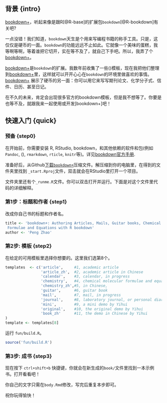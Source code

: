 
## 背景 {intro}

[bookdown+](https://github.com/dapengde/bookdown-plus)，听起来像是跟R[@R-base]的扩展包`bookdown`[@R-bookdown]有关吧? 

一点没错！我们知道，`bookdown`天生是个用来写编程书籍的称手工具。只是，这仅仅是硬币的一面。`bookdown`的功能远远不止如此。它就像一个美味的蛋糕，我等啊等啊，等着谁把它切开，实在等不及了，就自己下手吧。所以，我弄了个[bookdown+](https://github.com/dapengde/bookdown-plus)。

[bookdown+](https://github.com/dapengde/bookdown-plus)是`bookdown`的扩展。我数年前收集了一些\(\LaTeX\)模板，现在我把他们整理到[bookdown+](https://github.com/dapengde/bookdown-plus)里，这样就可以开开心心在`bookdown`的环境里做喜欢的事情。[bookdown+](https://github.com/dapengde/bookdown-plus) 展示了硬币的另一面：你可以用它来写写期刊论文、化学分子式、信件、日历、甚至日记。

在不久的未来，肯定会出现很多官方的bookdown模板，但是我不想等了。你要是也等不及，就跟我来一起使用或开发[bookdown+]吧！

## 快速入门 {quick}

### 预备 {step0}

在开始前，你需要安装 R, RStudio, bookdown，和其他依赖的软件和包(例如 `Pandoc`, \(\LaTeX\), `rmarkdown`, `rticle`, `knitr`等)。详见[bookdown官方手册](https://bookdown.org/yihui/bookdown/).

准备好后，从Github[下载`bookdown+`](https://github.com/dapengde/bookdown-plus/archive/master.zip)压缩文件。解压缩到你的电脑里，在得到的文件夹里找到 `_start.Rproj`文件，双击就会在RStudio里打开一个项目。

文件夹里还有个`_runme.R`文件。你可以双击打开并运行。下面是对这个文件里代码的详细解释。

### 第1步：标题和作者 {step1}

改成你自己书的标题和作者名。

```r
title <- 'bookdown+: Authoring Articles, Mails, Guitar books, Chemical Molecular
 Formulae and Equations with R bookdown'
author <- 'Peng Zhao'
```

### 第2步: 模板 {step2}

在给定的可用模板里选择你想要的。这里我们选第8个。

```r
templates  <- c('article',     #1, academic article
                'article_zh',  #2, academic article in Chinese
                'calendar',    #3, calendar, in progress
                'chemistry',   #4, chemical molecular formulae and equations
                'chemistry_zh',#5, in Chinese,
                'guitar',      #6, guitar book
                'mail',        #7, mail, in progress
                'journal',     #8, laboratory journal, or personal diary
                'mini',        #9, a mini demo by Yihui
                'original',    #10, the original demo by Yihui
                'book_zh'      #11, the demo in Chinese by Yihui
)
template <- templates[8]
```

运行 `fun/build.R`。

```r
source('fun/build.R')
```

### 第3步: 成书  {step3}

现在按下 `ctrl+shift+b` 快捷键，你就会在新生成的`book/`文件里找到一本示例书。打开看看吧！

你自己的文字只需在`body.Rmd`修改，写完后重复本步即可。

祝你玩得愉快！
